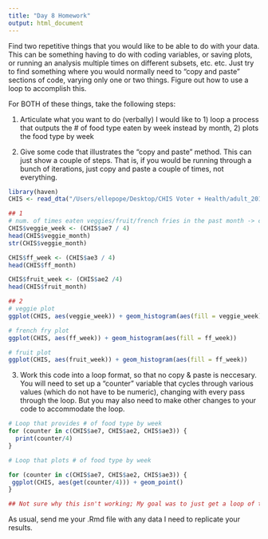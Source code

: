 ```yaml
---
title: "Day 8 Homework"
output: html_document
---
```


Find two repetitive things that you would like to be able to do with your data.  This can be something having to do with coding variables, or saving plots, or running an analysis multiple times on different subsets, etc. etc.  Just try to find something where you would normally need to "copy and paste" sections of code, varying only one or two things.  Figure out how to use a loop to accomplish this.  

For BOTH of these things, take the following steps:

1. Articulate what you want to do (verbally)
  I would like to 1) loop a process that outputs the # of food type eaten by week instead by month, 2) plots the food type by week

2. Give some code that illustrates the "copy and paste" method.  This can just show a couple of steps.  That is, if you would be running through a bunch of iterations, just copy and paste a couple of times, not everything.
```r
library(haven)
CHIS <- read_dta("/Users/ellepope/Desktop/CHIS Voter + Health/adult_2017_stata/ADULT.dta")

## 1
# num. of times eaten veggies/fruit/french fries in the past month -> converted to weeks
CHIS$veggie_week <- (CHIS$ae7 / 4)
head(CHIS$veggie_month)
str(CHIS$veggie_month)

CHIS$ff_week <- (CHIS$ae3 / 4)
head(CHIS$ff_month)

CHIS$fruit_week <- (CHIS$ae2 /4)
head(CHIS$fruit_month)

## 2
# veggie plot
ggplot(CHIS, aes(veggie_week)) + geom_histogram(aes(fill = veggie_week))

# french fry plot
ggplot(CHIS, aes(ff_week)) + geom_histogram(aes(fill = ff_week))

# fruit plot
ggplot(CHIS, aes(fruit_week)) + geom_histogram(aes(fill = ff_week))
```
  

3. Work this code into a loop format, so that no copy & paste is neccesary.  You will need to set up a "counter" variable that cycles through various values (which do not have to be numeric), changing with every pass through the loop.  But you may also need to make other changes to your code to accommodate the loop.
```r
# Loop that provides # of food type by week
for (counter in c(CHIS$ae7, CHIS$ae2, CHIS$ae3)) {
  print(counter/4)
}

# Loop that plots # of food type by week

for (counter in c(CHIS$ae7, CHIS$ae2, CHIS$ae3)) {
 ggplot(CHIS, aes(get(counter/4))) + geom_point()
}

## Not sure why this isn't working; My goal was to just get a loop of three histograms of each food type by # eaten per week

```



As usual, send me your .Rmd file with any data I need to replicate your results.


